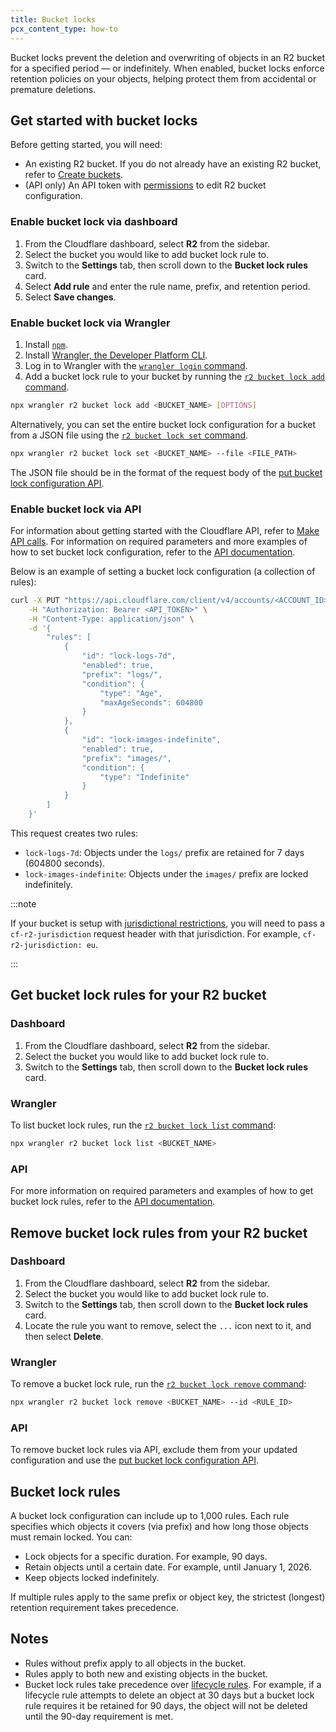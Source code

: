 ```yaml
---
title: Bucket locks
pcx_content_type: how-to
---
```


Bucket locks prevent the deletion and overwriting of objects in an R2 bucket for a specified period — or indefinitely. When enabled, bucket locks enforce retention policies on your objects, helping protect them from accidental or premature deletions.

## Get started with bucket locks

Before getting started, you will need:

- An existing R2 bucket. If you do not already have an existing R2 bucket, refer to [Create buckets](/r2/buckets/create-buckets/).
- (API only) An API token with [permissions](/r2/api/s3/tokens/#permissions) to edit R2 bucket configuration.

### Enable bucket lock via dashboard

1. From the Cloudflare dashboard, select **R2** from the sidebar.
2. Select the bucket you would like to add bucket lock rule to.
3. Switch to the **Settings** tab, then scroll down to the **Bucket lock rules** card.
4. Select **Add rule** and enter the rule name, prefix, and retention period.
5. Select **Save changes**.

### Enable bucket lock via Wrangler

1. Install [`npm`](https://docs.npmjs.com/getting-started).
2. Install [Wrangler, the Developer Platform CLI](/workers/wrangler/install-and-update/).
3. Log in to Wrangler with the [`wrangler login` command](/workers/wrangler/commands/#login).
4. Add a bucket lock rule to your bucket by running the [`r2 bucket lock add` command](/workers/wrangler/commands/#r2-bucket-lock-add).

```sh
npx wrangler r2 bucket lock add <BUCKET_NAME> [OPTIONS]
```

Alternatively, you can set the entire bucket lock configuration for a bucket from a JSON file using the [`r2 bucket lock set` command](/workers/wrangler/commands/#r2-bucket-lock-set).

```sh
npx wrangler r2 bucket lock set <BUCKET_NAME> --file <FILE_PATH>
```

The JSON file should be in the format of the request body of the [put bucket lock configuration API](/api/resources/r2/subresources/buckets/subresources/locks/methods/update/).

### Enable bucket lock via API

For information about getting started with the Cloudflare API, refer to [Make API calls](/fundamentals/api/how-to/make-api-calls/). For information on required parameters and more examples of how to set bucket lock configuration, refer to the [API documentation](/api/resources/r2/subresources/buckets/subresources/locks/methods/update/).

Below is an example of setting a bucket lock configuration (a collection of rules):

```bash
curl -X PUT "https://api.cloudflare.com/client/v4/accounts/<ACCOUNT_ID>/r2/buckets/<BUCKET_NAME>/lock" \
    -H "Authorization: Bearer <API_TOKEN>" \
    -H "Content-Type: application/json" \
    -d '{
        "rules": [
            {
                "id": "lock-logs-7d",
                "enabled": true,
                "prefix": "logs/",
                "condition": {
                    "type": "Age",
                    "maxAgeSeconds": 604800
                }
            },
            {
                "id": "lock-images-indefinite",
                "enabled": true,
                "prefix": "images/",
                "condition": {
                    "type": "Indefinite"
                }
            }
        ]
    }'
```

This request creates two rules:

- `lock-logs-7d`: Objects under the `logs/` prefix are retained for 7 days (604800 seconds).
- `lock-images-indefinite`: Objects under the `images/` prefix are locked indefinitely.

:::note

If your bucket is setup with [jurisdictional restrictions](/r2/reference/data-location/#jurisdictional-restrictions), you will need to pass a `cf-r2-jurisdiction` request header with that jurisdiction. For example, `cf-r2-jurisdiction: eu`.

:::

## Get bucket lock rules for your R2 bucket

### Dashboard

1. From the Cloudflare dashboard, select **R2** from the sidebar.
2. Select the bucket you would like to add bucket lock rule to.
3. Switch to the **Settings** tab, then scroll down to the **Bucket lock rules** card.

### Wrangler

To list bucket lock rules, run the [`r2 bucket lock list` command](/workers/wrangler/commands/#r2-bucket-lock-list):

```sh
npx wrangler r2 bucket lock list <BUCKET_NAME>
```

### API

For more information on required parameters and examples of how to get bucket lock rules, refer to the [API documentation](/api/resources/r2/subresources/buckets/subresources/locks/methods/get/).

## Remove bucket lock rules from your R2 bucket

### Dashboard

1. From the Cloudflare dashboard, select **R2** from the sidebar.
2. Select the bucket you would like to add bucket lock rule to.
3. Switch to the **Settings** tab, then scroll down to the **Bucket lock rules** card.
4. Locate the rule you want to remove, select the `...` icon next to it, and then select **Delete**.

### Wrangler

To remove a bucket lock rule, run the [`r2 bucket lock remove` command](/workers/wrangler/commands/#r2-bucket-lock-remove):

```sh
npx wrangler r2 bucket lock remove <BUCKET_NAME> --id <RULE_ID>
```

### API

To remove bucket lock rules via API, exclude them from your updated configuration and use the [put bucket lock configuration API](/api/resources/r2/subresources/buckets/subresources/locks/methods/update/).

## Bucket lock rules

A bucket lock configuration can include up to 1,000 rules. Each rule specifies which objects it covers (via prefix) and how long those objects must remain locked. You can:

- Lock objects for a specific duration. For example, 90 days.
- Retain objects until a certain date. For example, until January 1, 2026.
- Keep objects locked indefinitely.

If multiple rules apply to the same prefix or object key, the strictest (longest) retention requirement takes precedence.

## Notes

- Rules without prefix apply to all objects in the bucket.
- Rules apply to both new and existing objects in the bucket.
- Bucket lock rules take precedence over [lifecycle rules](/r2/buckets/object-lifecycles/). For example, if a lifecycle rule attempts to delete an object at 30 days but a bucket lock rule requires it be retained for 90 days, the object will not be deleted until the 90-day requirement is met.
